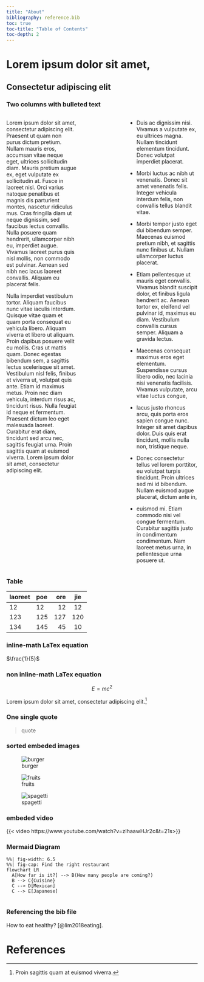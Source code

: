 ```yaml
---
title: "About"
bibliography: reference.bib  
toc: true        
toc-title: "Table of Contents"  
toc-depth: 2
---
```




<h1>Lorem ipsum dolor sit amet, </h1>
<h2> Consectetur adipiscing elit </h2>
<h3>Two columns with bulleted text </h3>

:::: {.columns}

::: {.column width="40%"}
Lorem ipsum dolor sit amet, consectetur adipiscing elit. Praesent ut quam non purus dictum pretium. Nullam mauris eros, accumsan vitae neque eget, ultrices sollicitudin diam. Mauris pretium augue ex, eget vulputate ex sollicitudin at. Fusce in laoreet nisl. Orci varius natoque penatibus et magnis dis parturient montes, nascetur ridiculus mus. Cras fringilla diam ut neque dignissim, sed faucibus lectus convallis. Nulla posuere quam hendrerit, ullamcorper nibh eu, imperdiet augue. Vivamus laoreet purus quis nisl mollis, non commodo est pulvinar. Aenean sed nibh nec lacus laoreet convallis. Aliquam eu placerat felis.

Nulla imperdiet vestibulum tortor. Aliquam faucibus nunc vitae iaculis interdum. Quisque vitae quam et quam porta consequat eu vehicula libero. Aliquam viverra et libero ut aliquam. Proin dapibus posuere velit eu mollis. Cras ut mattis quam. Donec egestas bibendum sem, a sagittis lectus scelerisque sit amet. Vestibulum nisl felis, finibus et viverra ut, volutpat quis ante. Etiam id maximus metus. Proin nec diam vehicula, interdum risus ac, tincidunt risus. Nulla feugiat id neque et fermentum. Praesent dictum leo eget malesuada laoreet. Curabitur erat diam, tincidunt sed arcu nec, sagittis feugiat urna. Proin sagittis quam at euismod viverra. Lorem ipsum dolor sit amet, consectetur adipiscing elit.
:::

::: {.column width="20%"}

:::

::: {.column width="40%"}
* Duis ac dignissim nisi. Vivamus a vulputate ex, eu ultrices magna. Nullam tincidunt elementum tincidunt. Donec volutpat imperdiet placerat. 
* Morbi luctus ac nibh ut venenatis. Donec sit amet venenatis felis. Integer vehicula interdum felis, non convallis tellus blandit vitae. 
* Morbi tempor justo eget dui bibendum semper. Maecenas euismod pretium nibh, et sagittis nunc finibus ut. Nullam ullamcorper luctus placerat. 
* Etiam pellentesque ut mauris eget convallis. Vivamus blandit suscipit dolor, et finibus ligula hendrerit ac. Aenean tortor ex, eleifend vel pulvinar id, maximus eu diam. Vestibulum convallis cursus semper. Aliquam a gravida lectus.

* Maecenas consequat maximus eros eget elementum. Suspendisse cursus libero odio, nec lacinia nisi venenatis facilisis. Vivamus vulputate, arcu vitae luctus congue, 
* lacus justo rhoncus arcu, quis porta eros sapien congue nunc. Integer sit amet dapibus dolor. Duis quis erat tincidunt, mollis nulla non, tristique neque. 
* Donec consectetur tellus vel lorem porttitor, eu volutpat turpis tincidunt. Proin ultrices sed mi id bibendum. Nullam euismod augue placerat, dictum ante in, 
* euismod mi. Etiam commodo nisi vel congue fermentum. Curabitur sagittis justo in condimentum condimentum. Nam laoreet metus urna, in pellentesque urna posuere ut.
:::

::::

<h3>Table </h3>

| laoreet | poe  | ore   | jie    |
|---------|:-----|------:|:------:|
| 12      | 12   |    12 |   12   |
| 123     | 125  |   127 |  120   |
| 134     | 145  |    45 |   10   |



<h3>inline-math LaTex equation</h3>

$\frac{1}{5}$


<h3>non inline-math LaTex equation</h3>

$$  E = mc^2
$$

Lorem ipsum dolor sit amet, consectetur adipiscing elit.^[Proin sagittis quam at euismod viverra.]

<h3>One single quote</h3>

> quote 

<h3>sorted embeded images </h3>

::: {layout="[[1,1], [1]]"}
![burger](images/burger.png)

![fruits](images/fruits.png)

![spagetti](images/spagetti.png)
:::


<h3>embeded video </h3>

{{< video https://www.youtube.com/watch?v=zIhaawHJr2c&t=21s>}}

<h3>Mermaid Diagram </h3>

```mermaid
%%| fig-width: 6.5
%%| fig-cap: Find the right restaurant
flowchart LR
  A[How far is it?] --> B(How many people are coming?)
  B --> C{Cuisine}
  C --> D[Mexican]
  C --> E[Japanese]
  
```
<h3>Referencing the bib file </h3>

How to eat healthy? [@lim2018eating].

# References